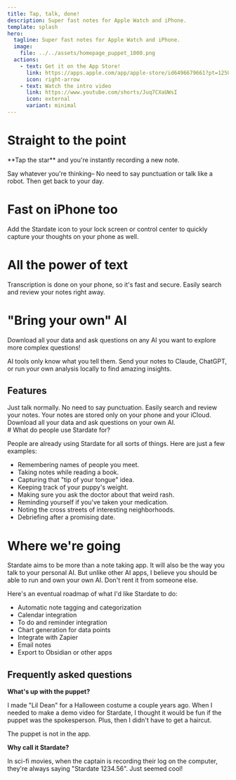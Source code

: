 ```yaml
---
title: Tap, talk, done!
description: Super fast notes for Apple Watch and iPhone.
template: splash
hero:
  tagline: Super fast notes for Apple Watch and iPhone.
  image:
    file: ../../assets/homepage_puppet_1000.png
  actions:
    - text: Get it on the App Store!
      link: https://apps.apple.com/app/apple-store/id6496679661?pt=1250914&ct=stardateapp.com&mt=8
      icon: right-arrow
    - text: Watch the intro video
      link: https://www.youtube.com/shorts/Juq7CXaUWsI
      icon: external
      variant: minimal
---
```



<WatchDemo>
  <h1>Straight to the point</h1>
  <p>**Tap the star** and you're instantly recording a new note.</p>
  <p>
    Say whatever you're thinking– No need to say punctuation or talk like a
    robot. Then get back to your day.
  </p>
</WatchDemo>


<LockScreenControlCenter>
  <h1>Fast on iPhone too</h1>
  <p>
    Add the Stardate icon to your lock screen or control center to quickly
    capture your thoughts on your phone as well.
  </p>
</LockScreenControlCenter>


<PhoneSearchDemo>
  <h1>All the power of text</h1>
  <p>
    Transcription is done on your phone, so it's fast and secure. Easily search
    and review your notes right away.
  </p>
</PhoneSearchDemo>


<PhoneImage>
  <h1>"Bring your own" AI</h1>
  <p>
    Download all your data and ask questions on any AI you want to explore more
    complex questions!
  </p>
  <p>
    AI tools only know what you tell them. Send your notes to Claude, ChatGPT,
    or run your own analysis locally to find amazing insights.
  </p>
</PhoneImage>


## Features

<CardGrid stagger>
  <Card title="Actually good speech to text" icon="comment">
    Just talk normally. No need to say punctuation.
  </Card>
  <Card title="Text by default" icon="add-document">
    Easily search and review your notes.
  </Card>
  <Card title="Private" icon="seti:lock">
    Your notes are stored only on your phone and your iCloud.
  </Card>
  <Card title="Bring your own AI" icon="setting">
    Download all your data and ask questions on your own AI.
  </Card>
</CardGrid>

<div class="text-container">
# What do people use Stardate for?

People are already using Stardate for all sorts of things. Here are just a few examples:

- Remembering names of people you meet.
- Taking notes while reading a book.
- Capturing that "tip of your tongue" idea.
- Keeping track of your puppy's weight.
- Making sure you ask the doctor about that weird rash.
- Reminding yourself if you've taken your medication.
- Noting the cross streets of interesting neighborhoods.
- Debriefing after a promising date.

# Where we're going

Stardate aims to be more than a note taking app. It will also be the way you talk to your personal AI. But unlike other AI apps, I believe you should be able to run and own your own AI. Don't rent it from someone else.

Here's an eventual roadmap of what I'd like Stardate to do:

- Automatic note tagging and categorization
- Calendar integration
- To do and reminder integration
- Chart generation for data points
- Integrate with Zapier
- Email notes
- Export to Obsidian or other apps

## Frequently asked questions

**What's up with the puppet?**

I made "Lil Dean" for a Halloween costume a couple years ago. When I needed to make a demo video for Stardate, I thought it would be fun if the puppet was the spokesperson. Plus, then I didn't have to get a haircut.

The puppet is not in the app.

**Why call it Stardate?**

In sci-fi movies, when the captain is recording their log on the computer, they're always saying "Stardate 1234.56". Just seemed cool!

</div>
